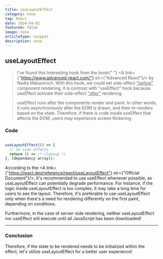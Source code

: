 ```yaml
---
title: useLayoutEffect
category: none
tag: React
date: 2024-04-02
featured: false
image: none
articleType: snippet
description: none
---
```



## useLayoutEffect

> I've found this Interesting hook from the book{" "} <A link={"https://www.advanced-react.com/"} str={"Advanced React"}/> by Nadia Makarevich.
> With this hook, we could set side-effect <u>"before"</u> component rendering, it is contrast with "useEffect" hook because useEffect activate their side-effect <u>"after"</u> rendering.
>
> useEffect runs after the components render and paint. In other words, it runs asynchronously after the DOM is drawn, and then re-renders based on the state.
> Therefore, if there is code inside useEffect that affects the DOM, users may experience screen flickering.

### Code

```javascript

useLayoutEffect(() => {
  // do side effects
  return () => /* cleanup */
}, [dependancy array]);

```

According to the <A link={"https://react.dev/reference/react/useLayoutEffect"} str={"Official Document"}/>, it's recommended to use useEffect whenever possible, as useLayoutEffect can potentially degrade performance. For instance, if the logic inside useLayoutEffect is too complex, it may take a long time for users to see the layout. Therefore, it's preferable to use useLayoutEffect only when there's a need for rendering differently on the first paint, depending on conditions.

Furthermore, in the case of server-side rendering, neither useLayoutEffect nor useEffect will execute until all JavaScript has been downloaded!

---

### Conclusion

Therefore, if the state to be rendered needs to be initialized within the effect, let's utilize useLayoutEffect for a better user experience!
